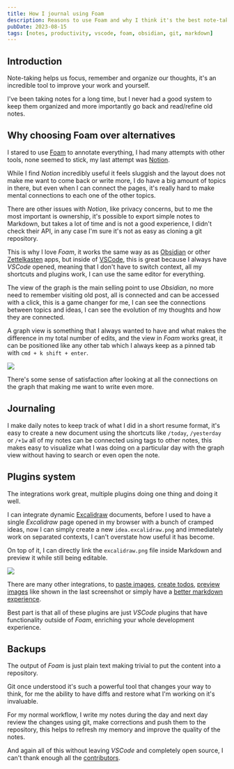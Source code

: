 ```yaml
---
title: How I journal using Foam
description: Reasons to use Foam and why I think it's the best note-taking workflow.
pubDate: 2023-08-15
tags: [notes, productivity, vscode, foam, obsidian, git, markdown]
---
```


## Introduction

Note-taking helps us focus, remember and organize our thoughts, it's an incredible tool to improve your work and yourself.

I've been taking notes for a long time, but I never had a good system to keep them organized and more importantly go back and read/refine old notes.

## Why choosing Foam over alternatives

I stared to use [Foam](https://foambubble.github.io/foam/) to annotate everything, I had many attempts with other tools, none seemed to stick, my last attempt was [Notion](https://www.notion.so/).

While I find *Notion* incredibly useful it feels sluggish and the layout does not make me want to come back or write more, I do have a big amount of topics in there, but even when I can connect the pages, it's really hard to make mental connections to each one of the other topics.

There are other issues with *Notion*, like privacy concerns, but to me the most important is ownership, it's possible to export simple notes to Markdown, but takes a lot of time and is not a good experience, I didn't check their API, in any case I'm sure it's not as easy as cloning a git repository.

This is why I love *Foam*, it works the same way as as [Obsidian](https://obsidian.md/) or other [Zettelkasten](https://en.wikipedia.org/wiki/Zettelkasten) apps, but inside of [VSCode](https://code.visualstudio.com/), this is great because I always have *VSCode* opened, meaning that I don't have to switch context, all my shortcuts and plugins work, I can use the same editor for everything.

The view of the graph is the main selling point to use *Obsidian*, no more need to remember visiting old post, all is connected and can be accessed with a click, this is a game changer for me, I can see the connections between topics and ideas, I can see the evolution of my thoughts and how they are connected.

A graph view is something that I always wanted to have and what makes the difference in my total number of edits, and the view in *Foam* works great, it can be positioned like any other tab which I always keep as a pinned tab with `cmd + k shift + enter`.

<img src={grapView.src} widht={grapView.width} height={grapView.height} />

There's some sense of satisfaction after looking at all the connections on the graph that making me want to write even more.

## Journaling

I make daily notes to keep track of what I did in a short resume format, it's easy to create a new document using the shortcuts like `/today`, `/yesterday` or `/+1w` all of my notes can be connected using tags to other notes, this makes easy to visualize what I was doing on a particular day with the graph view without having to search or even open the note.

## Plugins system

The integrations work great, multiple plugins doing one thing and doing it well.

I can integrate dynamic [Excalidraw](https://excalidraw.com/) documents, before I used to have a single *Excalidraw* page opened in my browser with a bunch of cramped ideas, now I can simply create a new `idea.excalidraw.png` and immediately work on separated contexts, I can't overstate how useful it has become.

On top of it, I can directly link the `excalidraw.png` file inside Markdown and preview it while still being editable.

<img src={excalidrawPreview.src} widht={excalidrawPreview.width} height={excalidrawPreview.height} />

There are many other integrations, to [paste images](https://marketplace.visualstudio.com/items?itemName=mushan.vscode-paste-image), [create todos](https://marketplace.visualstudio.com/items?itemName=fabiospampinato.vscode-markdown-todo), [preview images](https://marketplace.visualstudio.com/items?itemName=kisstkondoros.vscode-gutter-preview) like shown in the last screenshot or simply have a [better markdown experience](https://marketplace.visualstudio.com/items?itemName=yzhang.markdown-all-in-one).

Best part is that all of these plugins are just *VSCode* plugins that have functionality outside of *Foam*, enriching your whole development experience.

## Backups

The output of *Foam* is just plain text making trivial to put the content into a repository.

Git once understood it's such a powerful tool that changes your way to think, for me the ability to have diffs and restore what I'm working on it's invaluable.

For my normal workflow, I write my notes during the day and next day review the changes using git, make corrections and push them to the repository, this helps to refresh my memory and improve the quality of the notes.

And again all of this without leaving *VSCode* and completely open source, I can't thank enough all the [contributors](https://foambubble.github.io/foam/#thanks-and-attribution).
